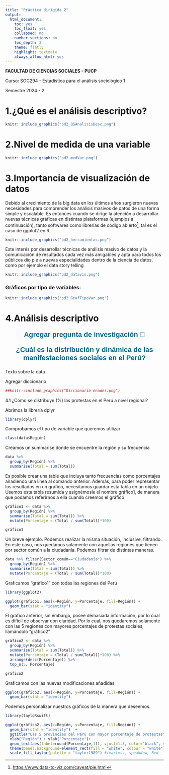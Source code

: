 ```yaml
---
title: "Práctica dirigida 2"
output:
  html_document:
    toc: yes
    toc_float: yes
    collapsed: no
    number_sections: no
    toc_depth: 3
    theme: flatly
    highlight: textmate
    always_allow_html: yes
---
```


**FACULTAD DE CIENCIAS SOCIALES - PUCP**

Curso: SOC294 - Estadística para el análisis sociológico 1

Semestre 2024 - 2

# **1.¿Qué es el análisis descriptivo?**

```r
knitr::include_graphics("pd2_QSAnalisisDesc.png") 
```

# **2.Nivel de medida de una variable**

```r
knitr::include_graphics("pd2_medVar.png") 
```

# **3.Importancia de visualización de datos**

Debido al crecimiento de la big data en los últimos años surgieron nuevas necesidades para comprender los análisis masivos de datos de una forma simple y escalable. Es entonces cuando se dirige la atención a desarrollar nuevas técnicas gráficas en distintas plataformas (ejemplos a continuación), tanto softwares como librerías de código abierto[^1], tal es el caso de ggplot2 en R.

[^1]: <https://www.data-to-viz.com/caveat/pie.html>

```r
knitr::include_graphics("pd2_herramientas.png") 
```

Este interés por desarrollar técnicas de análisis masivo de datos y la comunicación de resultados cada vez más amigables y apta para todos los públicos dio pie a nuevas especialidades dentro de la ciencia de datos, como por ejemplo el data story telling

```r
knitr::include_graphics("pd2_datavis.png") 
```

### **Gráficos por tipo de variables:**

```r
knitr::include_graphics("pd2_GrafTipoVar.png") 
```

# **4.Análisis descriptivo**

```{=html}
<style>
.custom-text {
  color: #00688B;
  font-family: Helvetica, sans-serif;
  text-align: center;
  font-weight: bold;
  font-size: 22px;
}
</style>
```
::: custom-text
Agregar pregunta de investigación 🤔

¿Cuál es la distribución y dinámica de las manifestaciones sociales en el Perú?
:::

Texto sobre la data

Agregar diccionario

```r
##knitr::include_graphics("Diccionario-enades.png") 
```

4.1 ¿Cómo se distribuye (%) las protestas en el Perú a nivel regional?

Abrimos la librería dplyr
```r
library(dplyr)
```

Comprobamos el tipo de variable que queremos utilizar
```r
class(data$Región)
```

Creamos un summarise donde se encuentre la región y su frecuencia
```r
data %>% 
  group_by(Región) %>% 
  summarise(Total = sum(Total))
```

Es posible crear una table que incluya tanto frecuencias como porcentajes añadiendo una línea al comando anterior. Además, para poder representar los resultados en un gráfico, necesitamos guardar esta tabla en un objeto. Usemos esta tabla resumida y asignémosle el nombre gráfico1, de manera que podamos referirnos a ella cuando creemos el gráfico
```r
gráfico1 <- data %>% 
  group_by(Región) %>% 
  summarise(Total = sum(Total)) %>% 
  mutate(Porcentaje = (Total / sum(Total))*100)

gráfico1
```

Un breve ejemplo. Podemos realizar la misma situación, inclusive, filtrando. En este caso, nos quedamos solamente con aquellas regiones que tienen por sector común a la ciudadanía. Podemos filtrar de distintas maneras. 
```r
data %>% filter(Sector_común=="Ciudadanía") %>% 
  group_by(Región) %>% 
  summarise(Total = sum(Total)) %>% 
  mutate(Porcentaje = (Total / sum(Total))*100)
```

Graficamos "gráfico1" con todas las regiones del Perú
```r
library(ggplot2)

ggplot(gráfico1, aes(x=Región, y=Porcentaje, fill=Región)) + 
  geom_bar(stat = "identity") 
```
El gráfico anterior, sin embargo, posee demasiada información, por lo cual es difícil de observar con claridad. Por lo cual, nos quedaremos solamente con las 5 regiones con mayores porcentajes de protestas sociales, llamándolo "gráfico2"
```r
gráfico2 <- data %>%
  group_by(Región) %>% 
  summarise(Total = sum(Total)) %>% 
  mutate(Porcentaje = (Total / sum(Total))*100) %>%
  arrange(desc(Porcentaje)) %>%   
  top_n(5, Porcentaje)

gráfico2
```

Graficamos con las nuevas modificaciones añadidas
```r
ggplot(gráfico2, aes(x=Región, y=Porcentaje, fill=Región)) + 
  geom_bar(stat = "identity")
```

Podemos personalizar nuestros gráficos de la manera que deseemos. 
```r
library(tayloRswift)

ggplot(gráfico2, aes(x=Región, y=Porcentaje, fill=Región)) + 
  geom_bar(stat = "identity")  +
  ggtitle("Las 5 provincias del Perú con mayor porcentaje de protestas") +
  xlab("Región") + ylab("Porcentaje")+
  geom_text(aes(label=round(Porcentaje,1)), vjust=1.3, color="black", size=3)+
  theme(panel.background=element_rect(fill = "white", colour = "white")) +
  scale_fill_taylor(palette = "taylor1989") #fearless, speakNow, Red
```

